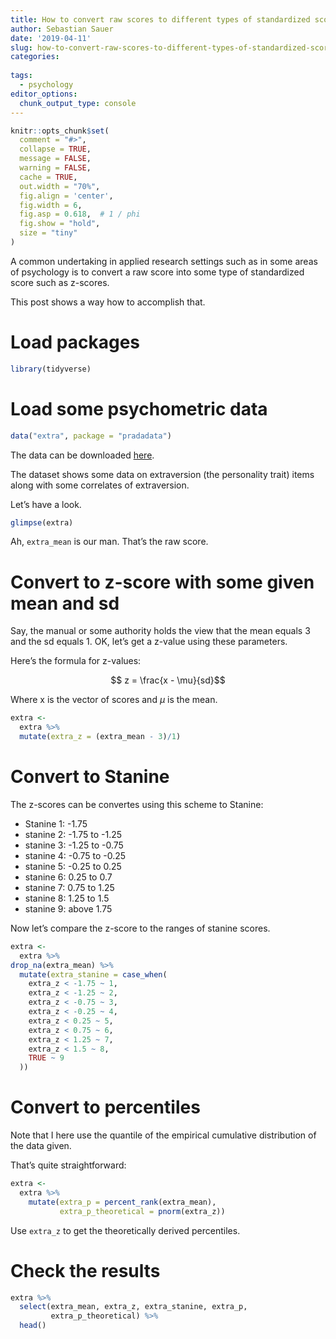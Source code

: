 ```yaml
---
title: How to convert raw scores to different types of standardized scores
author: Sebastian Sauer
date: '2019-04-11'
slug: how-to-convert-raw-scores-to-different-types-of-standardized-scores
categories:
  
tags:
  - psychology
editor_options: 
  chunk_output_type: console
---
```




```r
knitr::opts_chunk$set(
  comment = "#>",
  collapse = TRUE,
  message = FALSE,
  warning = FALSE,
  cache = TRUE,
  out.width = "70%",
  fig.align = 'center',
  fig.width = 6,
  fig.asp = 0.618,  # 1 / phi
  fig.show = "hold",
  size = "tiny"
)
```


A common undertaking in applied research settings such as in some areas of psychology is to convert a raw score into some type of standardized score such as z-scores.

This post shows a way how to accomplish that.


# Load packages

```r
library(tidyverse)
```


# Load some psychometric data


```r
data("extra", package = "pradadata")
```


The data can be downloaded [here](https://github.com/sebastiansauer/pradadata).

The dataset shows some data on extraversion (the personality trait) items along with some correlates of extraversion.

Let's have a look.

```r
glimpse(extra)
```


Ah, `extra_mean` is our man. That's the raw score. 

# Convert to z-score with some given mean and sd

Say, the manual or some authority holds the view that the mean equals 3 and the sd equals 1. OK, let's get a z-value using these parameters.

Here's the formula for z-values:


$$ z = \frac{x - \mu}{sd}$$

Where x is the vector of scores and $\mu$ is the mean.

```r
extra <-
  extra %>% 
  mutate(extra_z = (extra_mean - 3)/1)
```


# Convert to Stanine

The z-scores can be convertes using this scheme to Stanine:

- Stanine 1: -1.75
- stanine 2:  -1.75 to -1.25 
- stanine 3:  -1.25 to -0.75
- stanine 4: -0.75 to -0.25
- stanine 5: -0.25 to 0.25
- stanine 6:  0.25 to 0.7
- stanine 7: 0.75 to 1.25
- stanine 8: 1.25 to 1.5
- stanine 9: above 1.75


Now let's compare the z-score to the ranges of stanine scores. 


```r
extra <-
  extra %>% 
drop_na(extra_mean) %>%
  mutate(extra_stanine = case_when(
    extra_z < -1.75 ~ 1,
    extra_z < -1.25 ~ 2,
    extra_z < -0.75 ~ 3,
    extra_z < -0.25 ~ 4,
    extra_z < 0.25 ~ 5,
    extra_z < 0.75 ~ 6,
    extra_z < 1.25 ~ 7,
    extra_z < 1.5 ~ 8,
    TRUE ~ 9
  ))
```


# Convert to percentiles


Note that I here use the quantile of the empirical cumulative distribution of the data given.

That's quite straightforward:

```r
extra <- 
  extra %>% 
    mutate(extra_p = percent_rank(extra_mean),
           extra_p_theoretical = pnorm(extra_z))
```

Use `extra_z` to get the theoretically derived percentiles.



# Check the results

```r
extra %>% 
  select(extra_mean, extra_z, extra_stanine, extra_p, 
         extra_p_theoretical) %>% 
  head()
```

